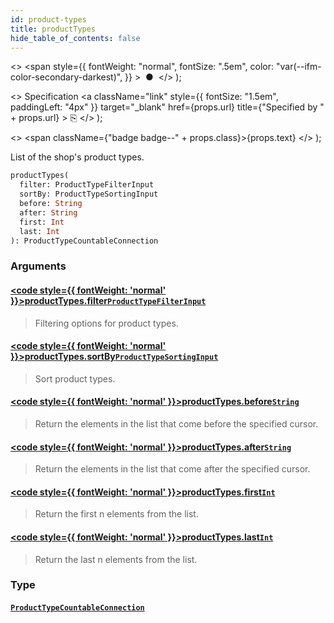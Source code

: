 ```yaml
---
id: product-types
title: productTypes
hide_table_of_contents: false
---
```


  <>
    <span
      style={{
        fontWeight: "normal",
        fontSize: ".5em",
        color: "var(--ifm-color-secondary-darkest)",
      }}
    >
      &nbsp;●&nbsp;
    </span>
  </>
);

  <>
    Specification
    <a
      className="link"
      style={{ fontSize: "1.5em", paddingLeft: "4px" }}
      target="\_blank"
      href={props.url}
      title={"Specified by " + props.url}
    >
      ⎘
    </a>
  </>
);

  <>
    <span className={"badge badge--" + props.class}>{props.text}</span>
  </>
);

List of the shop's product types.

```graphql
productTypes(
  filter: ProductTypeFilterInput
  sortBy: ProductTypeSortingInput
  before: String
  after: String
  first: Int
  last: Int
): ProductTypeCountableConnection
```

### Arguments

#### [<code style={{ fontWeight: 'normal' }}>productTypes.<b>filter</b></code>](#)<Bullet />[`ProductTypeFilterInput`](../../api-reference/inputs/product-type-filter-input) <Badge class="secondary" text="input"/>

> Filtering options for product types.

#### [<code style={{ fontWeight: 'normal' }}>productTypes.<b>sortBy</b></code>](#)<Bullet />[`ProductTypeSortingInput`](../../api-reference/inputs/product-type-sorting-input) <Badge class="secondary" text="input"/>

> Sort product types.

#### [<code style={{ fontWeight: 'normal' }}>productTypes.<b>before</b></code>](#)<Bullet />[`String`](../../api-reference/scalars/string) <Badge class="secondary" text="scalar"/>

> Return the elements in the list that come before the specified cursor.

#### [<code style={{ fontWeight: 'normal' }}>productTypes.<b>after</b></code>](#)<Bullet />[`String`](../../api-reference/scalars/string) <Badge class="secondary" text="scalar"/>

> Return the elements in the list that come after the specified cursor.

#### [<code style={{ fontWeight: 'normal' }}>productTypes.<b>first</b></code>](#)<Bullet />[`Int`](../../api-reference/scalars/int) <Badge class="secondary" text="scalar"/>

> Return the first n elements from the list.

#### [<code style={{ fontWeight: 'normal' }}>productTypes.<b>last</b></code>](#)<Bullet />[`Int`](../../api-reference/scalars/int) <Badge class="secondary" text="scalar"/>

> Return the last n elements from the list.

### Type

#### [`ProductTypeCountableConnection`](../../api-reference/objects/product-type-countable-connection) <Badge class="secondary" text="object"/>

>
